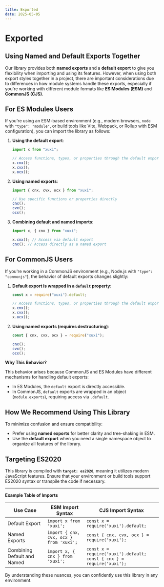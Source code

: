 ```yaml
---
title: Exported
date: 2025-05-05
---
```


# **Exported**

## Using Named and Default Exports Together

Our library provides both **named exports** and a **default export** to give you flexibility when importing and using its features. However, when using both export styles together in a project, there are important considerations due to differences in how module systems handle these exports, especially if you're working with different module formats like **ES Modules (ESM)** and **CommonJS (CJS)**.

## **For ES Modules Users**

If you're using an ESM-based environment (e.g., modern browsers, `node` with `"type": "module"`, or build tools like Vite, Webpack, or Rollup with ESM configuration), you can import the library as follows:

1. **Using the default export**:

   ```typescript
   import x from "xuxi";

   // Access functions, types, or properties through the default export
   x.cnx();
   x.cvx();
   x.ocx();
   ```

2. **Using named exports**:

   ```typescript
   import { cnx, cvx, ocx } from "xuxi";

   // Use specific functions or properties directly
   cnx();
   cvx();
   ocx();
   ```

3. **Combining default and named imports**:

   ```typescript
   import x, { cnx } from "xuxi";

   x.cnx(); // Access via default export
   cnx(); // Access directly as a named export
   ```

## **For CommonJS Users**

If you're working in a CommonJS environment (e.g., Node.js with `"type": "commonjs"`), the behavior of default exports changes slightly:

1. **Default export is wrapped in a `default` property**:

   ```javascript
   const x = require("xuxi").default;

   // Access functions, types, or properties through the default export
   x.cnx();
   x.cvx();
   x.ocx();
   ```

2. **Using named exports (requires destructuring)**:

   ```javascript
   const { cnx, cvx, ocx } = require("xuxi");

   cnx();
   cvx();
   ocx();
   ```

**Why This Behavior?**

This behavior arises because CommonJS and ES Modules have different mechanisms for handling default exports:

- In ES Modules, the `default` export is directly accessible.
- In CommonJS, `default` exports are wrapped in an object (`module.exports`), requiring access via `.default`.

## **How We Recommend Using This Library**

To minimize confusion and ensure compatibility:

- Prefer using **named exports** for better clarity and tree-shaking in ESM.
- Use the **default export** when you need a single namespace object to organize all features of the library.

## **Targeting ES2020**

This library is compiled with **`target: es2020`**, meaning it utilizes modern JavaScript features. Ensure that your environment or build tools support ES2020 syntax or transpile the code if necessary.

---

**Example Table of Imports**

| **Use Case**                | **ESM Import Syntax**                   | **CJS Import Syntax**                                                          |
| --------------------------- | --------------------------------------- | ------------------------------------------------------------------------------ |
| Default Export              | `import x from 'xuxi';`                 | `const x = require('xuxi').default;`                                           |
| Named Exports               | `import { cnx, cvx, ocx } from 'xuxi';` | `const { cnx, cvx, ocx } = require('xuxi');`                                   |
| Combining Default and Named | `import x, { cnx } from 'xuxi';`        | `const x = require('xuxi').default;` <br /> `const { cnx } = require('xuxi');` |

By understanding these nuances, you can confidently use this library in any environment.
